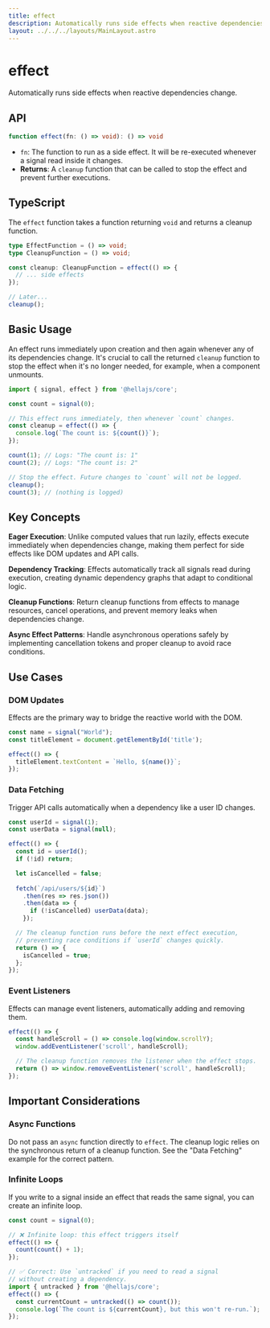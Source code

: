 ```yaml
---
title: effect
description: Automatically runs side effects when reactive dependencies change.
layout: ../../../layouts/MainLayout.astro
---
```


# effect

Automatically runs side effects when reactive dependencies change.

## API

```typescript
function effect(fn: () => void): () => void
```
- `fn`: The function to run as a side effect. It will be re-executed whenever a signal read inside it changes.
- **Returns**: A `cleanup` function that can be called to stop the effect and prevent further executions.

## TypeScript

The `effect` function takes a function returning `void` and returns a cleanup function.

```typescript
type EffectFunction = () => void;
type CleanupFunction = () => void;

const cleanup: CleanupFunction = effect(() => {
  // ... side effects
});

// Later...
cleanup();
```

## Basic Usage

An effect runs immediately upon creation and then again whenever any of its dependencies change. It's crucial to call the returned `cleanup` function to stop the effect when it's no longer needed, for example, when a component unmounts.

```typescript
import { signal, effect } from '@hellajs/core';

const count = signal(0);

// This effect runs immediately, then whenever `count` changes.
const cleanup = effect(() => {
  console.log(`The count is: ${count()}`);
});

count(1); // Logs: "The count is: 1"
count(2); // Logs: "The count is: 2"

// Stop the effect. Future changes to `count` will not be logged.
cleanup();
count(3); // (nothing is logged)
```

## Key Concepts

**Eager Execution**: Unlike computed values that run lazily, effects execute immediately when dependencies change, making them perfect for side effects like DOM updates and API calls.

**Dependency Tracking**: Effects automatically track all signals read during execution, creating dynamic dependency graphs that adapt to conditional logic.

**Cleanup Functions**: Return cleanup functions from effects to manage resources, cancel operations, and prevent memory leaks when dependencies change.

**Async Effect Patterns**: Handle asynchronous operations safely by implementing cancellation tokens and proper cleanup to avoid race conditions.

## Use Cases

### DOM Updates
Effects are the primary way to bridge the reactive world with the DOM.

```typescript
const name = signal("World");
const titleElement = document.getElementById('title');

effect(() => {
  titleElement.textContent = `Hello, ${name()}`;
});
```

### Data Fetching
Trigger API calls automatically when a dependency like a user ID changes.

```typescript
const userId = signal(1);
const userData = signal(null);

effect(() => {
  const id = userId();
  if (!id) return;

  let isCancelled = false;
  
  fetch(`/api/users/${id}`)
    .then(res => res.json())
    .then(data => {
      if (!isCancelled) userData(data);
    });

  // The cleanup function runs before the next effect execution,
  // preventing race conditions if `userId` changes quickly.
  return () => {
    isCancelled = true;
  };
});
```

### Event Listeners
Effects can manage event listeners, automatically adding and removing them.

```typescript
effect(() => {
  const handleScroll = () => console.log(window.scrollY);
  window.addEventListener('scroll', handleScroll);

  // The cleanup function removes the listener when the effect stops.
  return () => window.removeEventListener('scroll', handleScroll);
});
```

## Important Considerations

### Async Functions
Do not pass an `async` function directly to `effect`. The cleanup logic relies on the synchronous return of a cleanup function. See the "Data Fetching" example for the correct pattern.

### Infinite Loops
If you write to a signal inside an effect that reads the same signal, you can create an infinite loop.

```typescript
const count = signal(0);

// ❌ Infinite loop: this effect triggers itself
effect(() => {
  count(count() + 1);
});

// ✅ Correct: Use `untracked` if you need to read a signal
// without creating a dependency.
import { untracked } from '@hellajs/core';
effect(() => {
  const currentCount = untracked(() => count());
  console.log(`The count is ${currentCount}, but this won't re-run.`);
});
```
